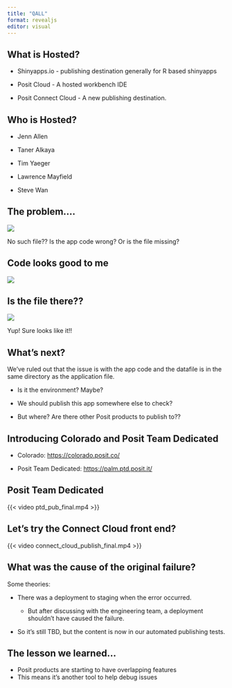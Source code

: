 ```yaml
---
title: "QALL"
format: revealjs
editor: visual
---
```


## What is Hosted?

-   Shinyapps.io - publishing destination generally for R based shinyapps

-   Posit Cloud - A hosted workbench IDE

-   Posit Connect Cloud - A new publishing destination.

## Who is Hosted? 

-   Jenn Allen

-   Taner Alkaya

-   Tim Yaeger

-   Lawrence Mayfield

-   Steve Wan

## The problem....

![](the_problem.png)

No such file?? Is the app code wrong? Or is the file missing?

## Code looks good to me

![](app_code.png)

## Is the file there??

![](dir_structure.png)

Yup! Sure looks like it!!

## What's next?

We've ruled out that the issue is with the app code and the datafile is in the same directory as the application file.

-   Is it the environment? Maybe?

-   We should publish this app somewhere else to check?

-   But where? Are there other Posit products to publish to??

## Introducing Colorado and Posit Team Dedicated

-   Colorado: <https://colorado.posit.co/>

-   Posit Team Dedicated: <https://palm.ptd.posit.it/>

## Posit Team Dedicated

{{< video ptd_pub_final.mp4 >}}

## Let's try the Connect Cloud front end?

{{< video connect_cloud_publish_final.mp4 >}}

## What was the cause of the original failure?

Some theories:

-   There was a deployment to staging when the error occurred.

    -   But after discussing with the engineering team, a deployment shouldn't have caused the failure.

-   So it's still TBD, but the content is now in our automated publishing tests.

## The lesson we learned...

-   Posit products are starting to have overlapping features
-   This means it's another tool to help debug issues
